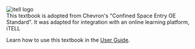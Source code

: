 
<div className="flex justify-center items-center">
  <Image src="/images/itell.svg" alt="itell logo" width={200} height={300} />
</div>


<div className = "prose dark:prose-invert">
This textbook is adopted from Chevron's "Confined Space Entry OE Standard". It was adapted for integration with an online learning platform, iTELL

Learn how to use this textbook in the <a href="/guide">User Guide</a>.

</div>